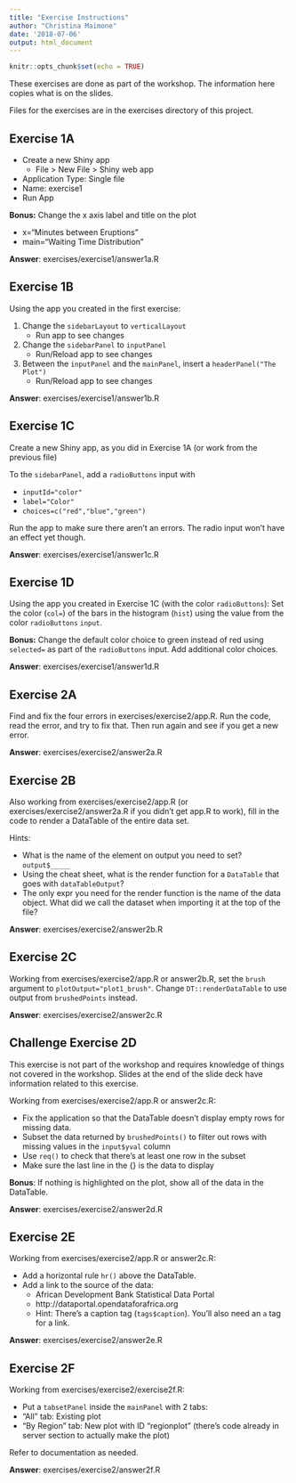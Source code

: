 ```yaml
---
title: "Exercise Instructions"
author: "Christina Maimone"
date: '2018-07-06'
output: html_document
---
```


```r
knitr::opts_chunk$set(echo = TRUE)
```

These exercises are done as part of the workshop.  The information here copies what is on the slides.

Files for the exercises are in the exercises directory of this project.

## Exercise 1A

* Create a new Shiny app
  * File > New File > Shiny web app
* Application Type: Single file
* Name: exercise1
* Run App

**Bonus:** Change the x axis label and title on the plot

* x="Minutes between Eruptions"
* main="Waiting Time Distribution"

**Answer**: exercises/exercise1/answer1a.R


## Exercise 1B

Using the app you created in the first exercise:

1. Change the `sidebarLayout` to `verticalLayout`
    * Run app to see changes
2. Change the `sidebarPanel` to `inputPanel`
    * Run/Reload app to see changes
3. Between the `inputPanel` and the `mainPanel`, insert a `headerPanel("The Plot")`
    * Run/Reload app to see changes
  
**Answer**: exercises/exercise1/answer1b.R


## Exercise 1C

Create a new Shiny app, as you did in Exercise 1A (or work from the previous file)

To the `sidebarPanel`, add a `radioButtons` input with 

* `inputId="color"`
* `label="Color"`
* `choices=c("red","blue","green")`

Run the app to make sure there aren't an errors.  The radio input won't have an effect yet though.

**Answer**: exercises/exercise1/answer1c.R


## Exercise 1D

Using the app you created in Exercise 1C (with the color `radioButtons`): Set the color (`col=`) of the bars in the histogram (`hist`) using the value from the color `radioButtons` `input`.

**Bonus:** Change the default color choice to green instead of red using `selected=` as part of the `radioButtons` input.  Add additional color choices.

**Answer**: exercises/exercise1/answer1d.R

## Exercise 2A

Find and fix the four errors in exercises/exercise2/app.R.  Run the code, read the error, and try to fix that.  Then run again and see if you get a new error.

**Answer**: exercises/exercise2/answer2a.R

## Exercise 2B

Also working from exercises/exercise2/app.R (or exercises/exercise2/answer2a.R if you didn't get app.R to work), fill in the code to render a DataTable of the entire data set.

Hints:

* What is the name of the element on output you need to set? `output$_____` 
* Using the cheat sheet, what is the render function for a `DataTable` that goes with `dataTableOutput`?
* The only expr you need for the render function is the name of the data object. What did we call the dataset when importing it at the top of the file?

**Answer**: exercises/exercise2/answer2b.R


## Exercise 2C

Working from exercises/exercise2/app.R or answer2b.R, set the `brush` argument to `plotOutput="plot1_brush"`.  Change `DT::renderDataTable` to use output from `brushedPoints` instead.

**Answer**: exercises/exercise2/answer2c.R



## Challenge Exercise 2D

This exercise is not part of the workshop and requires knowledge of things not covered in the workshop.  Slides at the end of the slide deck have information related to this exercise.

Working from exercises/exercise2/app.R or answer2c.R:

* Fix the application so that the DataTable doesn't display empty rows for missing data.
* Subset the data returned by `brushedPoints()` to filter out rows with missing values in the `input$yval` column
* Use `req()` to check that there's at least one row in the subset
* Make sure the last line in the {} is the data to display

**Bonus**: If nothing is highlighted on the plot, show all of the data in the DataTable.

**Answer**: exercises/exercise2/answer2d.R


## Exercise 2E

Working from exercises/exercise2/app.R or answer2c.R:

* Add a horizontal rule `hr()` above the DataTable.
* Add a link to the source of the data: 
    * African Development Bank Statistical Data Portal
    * http://dataportal.opendataforafrica.org
    * Hint: There's a caption tag (`tags$caption`).  You'll also need an `a` tag for a link.

**Answer**: exercises/exercise2/answer2e.R


## Exercise 2F

Working from exercises/exercise2/exercise2f.R:

* Put a `tabsetPanel` inside the `mainPanel` with 2 tabs:
* "All" tab: Existing plot
* "By Region" tab: New plot with ID "regionplot" (there's code already in server section to actually make the plot)

Refer to documentation as needed.

**Answer**: exercises/exercise2/answer2f.R
